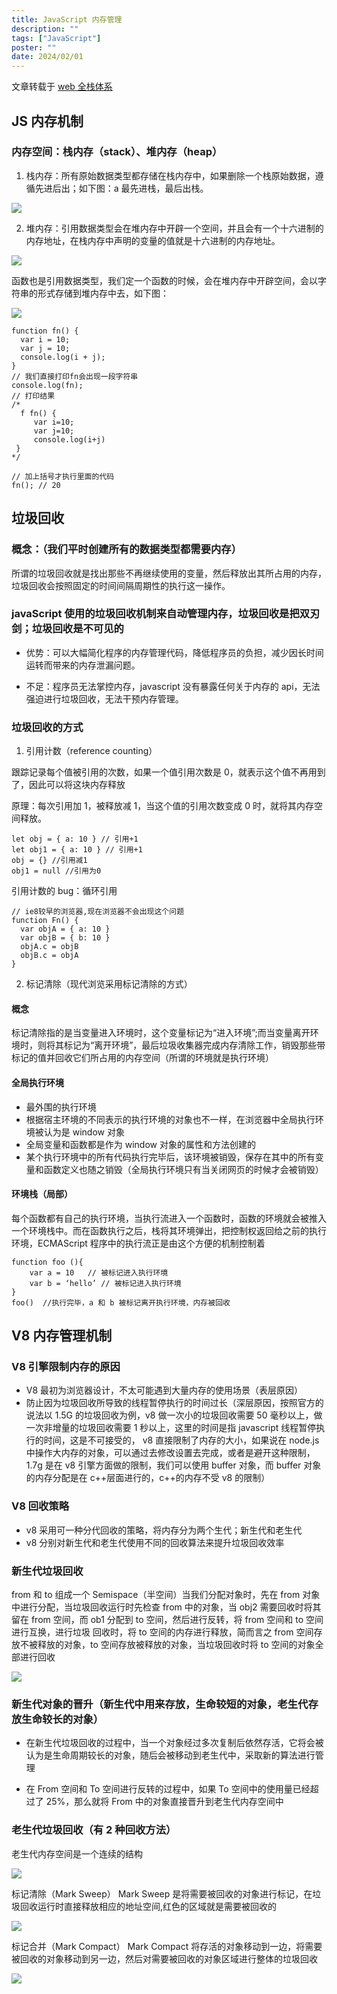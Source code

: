 ```yaml
---
title: JavaScript 内存管理
description: ""
tags: ["JavaScript"]
poster: ""
date: 2024/02/01
---
```


文章转载于 [web 全栈体系](https://senior-frontend.pages.dev/jsadvanced/function.html)

## JS 内存机制

### 内存空间：栈内存（stack）、堆内存（heap）

1. 栈内存：所有原始数据类型都存储在栈内存中，如果删除一个栈原始数据，遵循先进后出；如下图：a 最先进栈，最后出栈。

![](/images/mdxs/javascript/memory-1.png)

2. 堆内存：引用数据类型会在堆内存中开辟一个空间，并且会有一个十六进制的内存地址，在栈内存中声明的变量的值就是十六进制的内存地址。

![](/images/mdxs/javascript/memory-2.png)

函数也是引用数据类型，我们定一个函数的时候，会在堆内存中开辟空间，会以字符串的形式存储到堆内存中去，如下图：

![](/images/mdxs/javascript/memory-3.png)

```JS
function fn() {
  var i = 10;
  var j = 10;
  console.log(i + j);
}
// 我们直接打印fn会出现一段字符串
console.log(fn);
// 打印结果
/*
  f fn() {
     var i=10;
     var j=10;
     console.log(i+j)
 }
*/

// 加上括号才执行里面的代码
fn(); // 20
```

## 垃圾回收

### 概念：（我们平时创建所有的数据类型都需要内存）

所谓的垃圾回收就是找出那些不再继续使用的变量，然后释放出其所占用的内存，垃圾回收会按照固定的时间间隔周期性的执行这一操作。

### javaScript 使用的垃圾回收机制来自动管理内存，垃圾回收是把双刃剑；垃圾回收是不可见的

- 优势：可以大幅简化程序的内存管理代码，降低程序员的负担，减少因长时间运转而带来的内存泄漏问题。

- 不足：程序员无法掌控内存，javascript 没有暴露任何关于内存的 api，无法强迫进行垃圾回收，无法干预内存管理。

### 垃圾回收的方式

1. 引用计数（reference counting）

跟踪记录每个值被引用的次数，如果一个值引用次数是 0，就表示这个值不再用到了，因此可以将这块内存释放

原理：每次引用加 1，被释放减 1，当这个值的引用次数变成 0 时，就将其内存空间释放。

```JS
let obj = { a: 10 } // 引用+1
let obj1 = { a: 10 } // 引用+1
obj = {} //引用减1
obj1 = null //引用为0
```

引用计数的 bug：循环引用

```JS
// ie8较早的浏览器,现在浏览器不会出现这个问题
function Fn() {
  var objA = { a: 10 }
  var objB = { b: 10 }
  objA.c = objB
  objB.c = objA
}
```

2. 标记清除（现代浏览采用标记清除的方式）

#### 概念

标记清除指的是当变量进入环境时，这个变量标记为“进入环境”;而当变量离开环境时，则将其标记为“离开环境”，最后垃圾收集器完成内存清除工作，销毁那些带标记的值并回收它们所占用的内存空间（所谓的环境就是执行环境）

#### 全局执行环境

- 最外围的执行环境
- 根据宿主环境的不同表示的执行环境的对象也不一样，在浏览器中全局执行环境被认为是 window 对象
- 全局变量和函数都是作为 window 对象的属性和方法创建的
- 某个执行环境中的所有代码执行完毕后，该环境被销毁，保存在其中的所有变量和函数定义也随之销毁（全局执行环境只有当关闭网页的时候才会被销毁）

#### 环境栈（局部）

每个函数都有自己的执行环境，当执行流进入一个函数时，函数的环境就会被推入一个环境栈中。而在函数执行之后，栈将其环境弹出，把控制权返回给之前的执行环境，ECMAScript 程序中的执行流正是由这个方便的机制控制着

```JS
function foo (){
    var a = 10   // 被标记进入执行环境
    var b = ‘hello’ // 被标记进入执行环境
}
foo()  //执行完毕，a 和 b 被标记离开执行环境，内存被回收
```

## V8 内存管理机制

### V8 引擎限制内存的原因

- V8 最初为浏览器设计，不太可能遇到大量内存的使用场景（表层原因）
- 防止因为垃圾回收所导致的线程暂停执行的时间过长（深层原因，按照官方的说法以 1.5G 的垃圾回收为例，v8 做一次小的垃圾回收需要 50 毫秒以上，做一次非增量的垃圾回收需要 1 秒以上，这里的时间是指 javascript 线程暂停执行的时间，这是不可接受的， v8 直接限制了内存的大小，如果说在 node.js 中操作大内存的对象，可以通过去修改设置去完成，或者是避开这种限制，1.7g 是在 v8 引擎方面做的限制，我们可以使用 buffer 对象，而 buffer 对象的内存分配是在 c++层面进行的，c++的内存不受 v8 的限制）

### V8 回收策略

- v8 采用可一种分代回收的策略，将内存分为两个生代；新生代和老生代
- v8 分别对新生代和老生代使用不同的回收算法来提升垃圾回收效率

### 新生代垃圾回收

from 和 to 组成一个 Semispace（半空间）当我们分配对象时，先在 from 对象中进行分配，当垃圾回收运行时先检查 from 中的对象，当 obj2 需要回收时将其留在 from 空间，而 ob1 分配到 to 空间，然后进行反转，将 from 空间和 to 空间进行互换，进行垃圾 回收时，将 to 空间的内存进行释放，简而言之 from 空间存放不被释放的对象，to 空间存放被释放的对象，当垃圾回收时将 to 空间的对象全部进行回收

![](/images/mdxs/javascript/memory-4.jpg)

### 新生代对象的晋升（新生代中用来存放，生命较短的对象，老生代存放生命较长的对象）

- 在新生代垃圾回收的过程中，当一个对象经过多次复制后依然存活，它将会被认为是生命周期较长的对象，随后会被移动到老生代中，采取新的算法进行管理

- 在 From 空间和 To 空间进行反转的过程中，如果 To 空间中的使用量已经超过了 25%，那么就将 From 中的对象直接晋升到老生代内存空间中

### 老生代垃圾回收（有 2 种回收方法）

老生代内存空间是一个连续的结构

![](/images/mdxs/javascript/memory-5.jpg)

标记清除（Mark Sweep） Mark Sweep 是将需要被回收的对象进行标记，在垃圾回收运行时直接释放相应的地址空间,红色的区域就是需要被回收的

![](/images/mdxs/javascript/memory-6.jpg)

标记合并（Mark Compact） Mark Compact 将存活的对象移动到一边，将需要被回收的对象移动到另一边，然后对需要被回收的对象区域进行整体的垃圾回收

![](/images/mdxs/javascript/memory-7.jpg)
